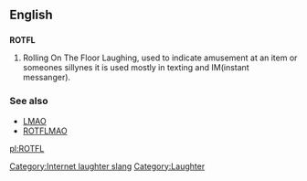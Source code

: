 ==English==

==={{initialism}}===
'''ROTFL'''

# Rolling On The Floor Laughing, used to indicate amusement at an item or someones sillynes it is used mostly in texting and IM(instant messanger).

===See also===
*[[LMAO]]
*[[ROTFLMAO]]

[[Category:Internet laughter slang]]
[[Category:Laughter]]

[[pl:ROTFL]]